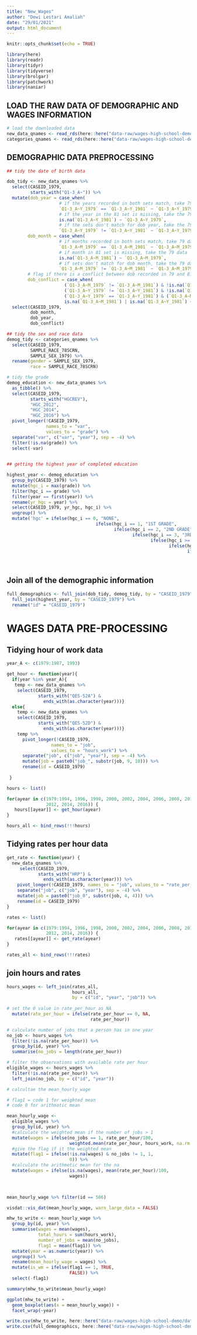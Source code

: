 ```yaml
---
title: "New_Wages"
author: "Dewi Lestari Amaliah"
date: "29/01/2021"
output: html_document
---
```


```r
knitr::opts_chunk$set(echo = TRUE)

library(here)
library(readr)
library(tidyr)
library(tidyverse)
library(brolgar)
library(patchwork)
library(naniar)
```

## LOAD THE RAW DATA OF DEMOGRAPHIC AND WAGES INFORMATION

```r

# load the downloaded data 
new_data_qnames <- read_rds(here::here("data-raw/wages-high-school-demo/data-frames/wages-high-school-demo-new_data_qnames.rds"))
categories_qnames <- read_rds(here::here("data-raw/wages-high-school-demo/data-frames/wages-high-school-demo-categories_qnames.rds"))

```


## DEMOGRAPHIC DATA PREPROCESSING 


```r

## tidy the date of birth data

dob_tidy <- new_data_qnames %>%
  select(CASEID_1979,
         starts_with("Q1-3_A~")) %>%
  mutate(dob_year = case_when(
                    # if the years recorded in both sets match, take 79 data
                    `Q1-3_A~Y_1979` == `Q1-3_A~Y_1981` ~ `Q1-3_A~Y_1979`,
                    # if the year in the 81 set is missing, take the 79 data
                    is.na(`Q1-3_A~Y_1981`) ~ `Q1-3_A~Y_1979`,
                    # if the sets don't match for dob year, take the 79 data
                    `Q1-3_A~Y_1979` != `Q1-3_A~Y_1981` ~ `Q1-3_A~Y_1979`),
        dob_month = case_when(
                    # if months recorded in both sets match, take 79 data
                    `Q1-3_A~M_1979` == `Q1-3_A~M_1981` ~ `Q1-3_A~M_1979`,
                    # if month in 81 set is missing, take the 79 data
                    is.na(`Q1-3_A~M_1981`) ~ `Q1-3_A~M_1979`,
                    # if sets don't match for dob month, take the 79 data
                    `Q1-3_A~M_1979` != `Q1-3_A~M_1981` ~ `Q1-3_A~M_1979`),
        # flag if there is a conflict between dob recorded in 79 and 81
        dob_conflict = case_when(     
                      (`Q1-3_A~M_1979` != `Q1-3_A~M_1981`) & !is.na(`Q1-3_A~M_1981`) ~ TRUE,
                      (`Q1-3_A~Y_1979` != `Q1-3_A~Y_1981`) & !is.na(`Q1-3_A~Y_1981`) ~ TRUE,
                      (`Q1-3_A~Y_1979` == `Q1-3_A~Y_1981`) & (`Q1-3_A~M_1979` == `Q1-3_A~M_1981`) ~ FALSE,
                      is.na(`Q1-3_A~M_1981`) | is.na(`Q1-3_A~Y_1981`) ~ FALSE)) %>%
  select(CASEID_1979,
         dob_month,
         dob_year,
         dob_conflict)
```

```r

## tidy the sex and race data
demog_tidy <- categories_qnames %>%
  select(CASEID_1979,
         SAMPLE_RACE_78SCRN,
         SAMPLE_SEX_1979) %>%
  rename(gender = SAMPLE_SEX_1979,
         race = SAMPLE_RACE_78SCRN)
```

```r

# tidy the grade 
demog_education <- new_data_qnames %>%
  as_tibble() %>%
  select(CASEID_1979,
         starts_with("HGCREV"),
         "HGC_2012",
         "HGC_2014",
         "HGC_2016") %>%
  pivot_longer(!CASEID_1979,
               names_to = "var",
               values_to = "grade") %>%
  separate("var", c("var", "year"), sep = -4) %>%
  filter(!is.na(grade)) %>%
  select(-var)
  
```

```r

## getting the highest year of completed education

highest_year <- demog_education %>%
  group_by(CASEID_1979) %>%
  mutate(hgc_i = max(grade)) %>%
  filter(hgc_i == grade) %>%
  filter(year == first(year)) %>%
  rename(yr_hgc = year) %>%
  select(CASEID_1979, yr_hgc, hgc_i) %>%
  ungroup() %>%
  mutate('hgc' = ifelse(hgc_i == 0, "NONE",
                                  ifelse(hgc_i == 1, "1ST GRADE",
                                         ifelse(hgc_i == 2, "2ND GRADE",
                                                ifelse(hgc_i == 3, "3RD GRADE",
                                                       ifelse(hgc_i >= 4 & hgc_i <= 12, paste0(hgc_i,"TH GRADE"),
                                                              ifelse(hgc_i == 13, "1ST YEAR COL",
                                                                     ifelse(hgc_i == 14, "2ND YEAR COL",
                                                                            ifelse(hgc_i == 15, "3RD YEAR COL",
                                                                                   ifelse(hgc_i == 95, "UNGRADED", paste0((hgc_i - 12), "TH YEAR COL")))))))))))
```

## Join all of the demographic information

```r
full_demographics <- full_join(dob_tidy, demog_tidy, by = "CASEID_1979") %>%
  full_join(highest_year, by = "CASEID_1979") %>%
  rename("id" = "CASEID_1979")
```

# WAGES DATA PRE-PROCESSING

## Tidying hour of work data

```r

year_A <- c(1979:1987, 1993)

get_hour <- function(year){
  if(year %in% year_A){
   temp <- new_data_qnames %>%
    select(CASEID_1979,
            starts_with("QES-52A") &
              ends_with(as.character(year)))} 
  else{
    temp <- new_data_qnames %>%
    select(CASEID_1979,
            starts_with("QES-52D") &
              ends_with(as.character(year)))} 
    temp %>% 
      pivot_longer(!CASEID_1979,
                 names_to = "job",
                 values_to = "hours_work") %>%
      separate("job", c("job", "year"), sep = -4) %>%
      mutate(job = paste0("job_", substr(job, 9, 10))) %>%
      rename(id = CASEID_1979)
  
 }
```


```r
hours <- list()

for(ayear in c(1979:1994, 1996, 1998, 2000, 2002, 2004, 2006, 2008, 2010, 
               2012, 2014, 2016)) {
   hours[[ayear]] <- get_hour(ayear)
}

hours_all <- bind_rows(!!!hours)

```


## Tidying rates per hour data

```r
get_rate <- function(year) {
  new_data_qnames %>%
     select(CASEID_1979,
            starts_with("HRP") &
              ends_with(as.character(year))) %>%
    pivot_longer(!CASEID_1979, names_to = "job", values_to = "rate_per_hour") %>%
    separate("job", c("job", "year"), sep = -4) %>%
    mutate(job = paste0("job_0", substr(job, 4, 4))) %>%
    rename(id = CASEID_1979)
}
```

```r
rates <- list()

for(ayear in c(1979:1994, 1996, 1998, 2000, 2002, 2004, 2006, 2008, 2010, 
               2012, 2014, 2016)) {
   rates[[ayear]] <- get_rate(ayear)
}

rates_all <- bind_rows(!!!rates)
```

## join hours and rates


```r

hours_wages <- left_join(rates_all, 
                         hours_all, 
                         by = c("id", "year", "job")) %>%
  
# set the 0 value in rate_per_hour as NA 
  mutate(rate_per_hour = ifelse(rate_per_hour == 0, NA,
                                rate_per_hour))
```



```r

# calculate number of jobs that a person has in one year
no_job <- hours_wages %>%
  filter(!is.na(rate_per_hour)) %>%
  group_by(id, year) %>%
  summarise(no_jobs = length(rate_per_hour))

# filter the observations with available rate per hour
eligible_wages <- hours_wages %>%
  filter(!is.na(rate_per_hour)) %>%
  left_join(no_job, by = c("id", "year")) 

# calcultae the mean_hourly_wage

# flag1 = code 1 for weighted mean
# code 0 for arithmatic mean

mean_hourly_wage <- 
  eligible_wages %>%
  group_by(id, year) %>%
  #calculate the weighted mean if the number of jobs > 1
  mutate(wages = ifelse(no_jobs == 1, rate_per_hour/100,
                        weighted.mean(rate_per_hour, hours_work, na.rm = TRUE)/100)) %>%
  #give the flag if it the weighted mean
  mutate(flag1 = ifelse(!is.na(wages) & no_jobs != 1, 1,
                        0)) %>%
  #calculate the arithmetic mean for the na
  mutate(wages = ifelse(is.na(wages), mean(rate_per_hour)/100,
                        wages))
  


mean_hourly_wage %>% filter(id == 506)

```
```r
visdat::vis_dat(mean_hourly_wage, warn_large_data = FALSE)
```
```r
mhw_to_write <- mean_hourly_wage %>%
  group_by(id, year) %>%
  summarise(wages = mean(wages),
            total_hours = sum(hours_work),
            number_of_jobs = mean(no_jobs),
            flag1 = mean(flag1)) %>%
  mutate(year = as.numeric(year)) %>%
  ungroup() %>%
  rename(mean_hourly_wage = wages) %>%
  mutate(is_wm = ifelse(flag1 == 1, TRUE,
                        FALSE)) %>%
  select(-flag1)
```

```r
summary(mhw_to_write$mean_hourly_wage)
```

```r
ggplot(mhw_to_write) +
  geom_boxplot(aes(x = mean_hourly_wage)) +
  facet_wrap(~year)
```
```r
write.csv(mhw_to_write, here::here("data-raw/wages-high-school-demo/data-frames/tidy_employment_weighted.csv"))
write.csv(full_demographics, here::here("data-raw/wages-high-school-demo/data-frames/tidy_demographics_v2.csv"))
```

